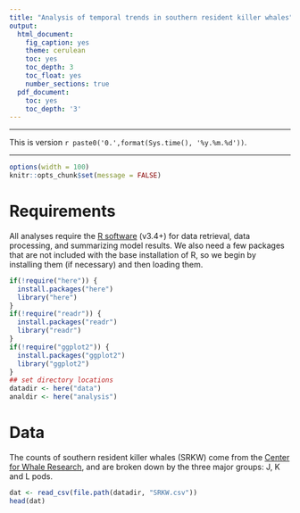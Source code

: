 ```yaml
---
title: "Analysis of temporal trends in southern resident killer whales"
output:
  html_document:
    fig_caption: yes
    theme: cerulean
    toc: yes
    toc_depth: 3
    toc_float: yes
    number_sections: true
  pdf_document:
    toc: yes
    toc_depth: '3'
---
```


***

This is version `r paste0('0.',format(Sys.time(), '%y.%m.%d'))`.

***

```r
options(width = 100)
knitr::opts_chunk$set(message = FALSE)
```

# Requirements

All analyses require the [R software](https://cran.r-project.org/) (v3.4+) for data retrieval, data processing, and summarizing model results. We also need a few packages that are not included with the base installation of R, so we begin by installing them (if necessary) and then loading them.

```r
if(!require("here")) {
  install.packages("here")
  library("here")
}
if(!require("readr")) {
  install.packages("readr")
  library("readr")
}
if(!require("ggplot2")) {
  install.packages("ggplot2")
  library("ggplot2")
}
## set directory locations
datadir <- here("data")
analdir <- here("analysis")
```

# Data

The counts of southern resident killer whales (SRKW) come from the [Center for Whale Research](https://www.whaleresearch.com/orcasurvey), and are broken down by the three major groups: J, K and L pods.

```r
dat <- read_csv(file.path(datadir, "SRKW.csv"))
head(dat)
```


